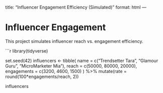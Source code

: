 title: "Influencer Engagement Efficiency (Simulated)"
format: html
---

# Influencer Engagement

This project simulates influencer reach vs. engagement efficiency.  

```r
library(tidyverse)

set.seed(42)
influencers <- tibble(
  name = c("Trendsetter Tara", "Glamour Guru", "MicroMarketer Mia"),
  reach = c(50000, 80000, 20000),
  engagements = c(3200, 4600, 1500)
) %>%
  mutate(rate = round(100*engagements/reach, 2))

influencers